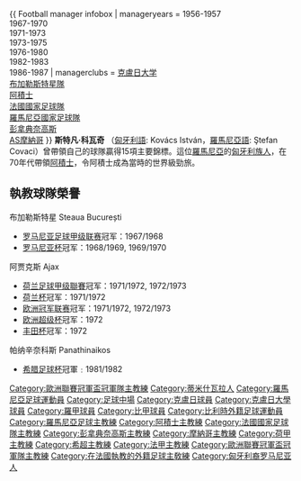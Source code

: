 {{Football player infobox
| playername= 斯特凡·科瓦奇<br>Ştefan Kovács
| image = [[File:Stefan_Kovacs.jpg|240px]]|
| fullname = Ştefan Kovács
| height = 
| nickname = 
| dateofbirth = 1920年10月2日
| cityofbirth = [[蒂米什瓦拉|蒂米什瓦拉]]
| countryofbirth = [[羅馬尼亞|羅馬尼亞]]
| dateofdeath = {{death date and age|1995|5|12|1920|10|2}}
| cityofdeath = 
| countryofdeath = 
| position = 領隊
| youthyears = 
| youthclubs = 
| years = 
| clubs = [[CFR克盧日|CFR克盧日]]
| caps(goals) = 
| nationalyears = 
| nationalteam = 
| nationalcaps(goals) =
}}
{{ Football manager infobox
| manageryears = 1956-1957<br />1967-1970<br />1971-1973<br />1973-1975<br />1976-1980<br />1982-1983<br />1986-1987
| managerclubs = [[克盧日大学|克盧日大学]]<br />[[布加勒斯特星隊|布加勒斯特星隊]]<br />[[阿積士|阿積士]]<br />[[法國國家足球隊|法國國家足球隊]]<br />[[羅馬尼亞國家足球隊|羅馬尼亞國家足球隊]]<br />[[彭拿典奈高斯|彭拿典奈高斯]]<br />[[AS摩納哥|AS摩納哥]]
}}
'''斯特凡·科瓦奇''' （[[匈牙利語|匈牙利語]]: Kovács István，[[羅馬尼亞語|羅馬尼亞語]]: Ştefan Covaci）{{BD|1920年|10月2日|1995年|5月12日}}曾帶領自己的球隊贏得15項主要錦標。這位[[羅馬尼亞|羅馬尼亞]]的[[马扎尔人|匈牙利族人]]，在70年代帶領[[阿贾克斯足球俱乐部|阿積士]]，令阿積士成為當時的世界級勁旅。

== 執教球隊榮譽 ==
;布加勒斯特星 Steaua București
*[[罗马尼亚足球甲级联赛|罗马尼亚足球甲级联赛]]冠军：1967/1968 
*[[罗马尼亚杯|罗马尼亚杯]]冠军：1968/1969, 1969/1970
;阿贾克斯 Ajax
*[[荷兰足球甲级聯賽|荷兰足球甲级聯賽]]冠军：1971/1972, 1972/1973
*[[荷兰杯|荷兰杯]]冠军：1971/1972
*[[欧洲冠军联赛|欧洲冠军联赛]]冠军：1971/1972, 1972/1973
*[[欧洲超级杯|欧洲超级杯]]冠军：1972
*[[丰田杯|丰田杯]]冠军：1972
;帕纳辛奈科斯 Panathinaikos 
*[[希腊足球杯|希腊足球杯]]冠軍﹕1981/1982

{{Authority control}}

{{DEFAULTSORT:Kovacs, Stefan}}
[[Category:歐洲聯賽冠軍盃冠軍隊主教練|Category:歐洲聯賽冠軍盃冠軍隊主教練]]
[[Category:蒂米什瓦拉人|Category:蒂米什瓦拉人]]
[[Category:羅馬尼亞足球運動員|Category:羅馬尼亞足球運動員]]
[[Category:足球中場|Category:足球中場]]
[[Category:克盧日球員|Category:克盧日球員]]
[[Category:克盧日大學球員|Category:克盧日大學球員]]
[[Category:羅甲球員|Category:羅甲球員]]
[[Category:比甲球員|Category:比甲球員]]
[[Category:比利時外籍足球運動員|Category:比利時外籍足球運動員]]
[[Category:羅馬尼亞足球主教練|Category:羅馬尼亞足球主教練]]
[[Category:阿積士主教練|Category:阿積士主教練]]
[[Category:法國國家足球隊主教練|Category:法國國家足球隊主教練]]
[[Category:彭拿典奈高斯主教練|Category:彭拿典奈高斯主教練]]
[[Category:摩納哥主教練|Category:摩納哥主教練]]
[[Category:荷甲主教練|Category:荷甲主教練]]
[[Category:希超主教練|Category:希超主教練]]
[[Category:法甲主教練|Category:法甲主教練]]
[[Category:歐洲聯賽冠軍盃冠軍隊主教練|Category:歐洲聯賽冠軍盃冠軍隊主教練]]
[[Category:在法國執教的外籍足球主敎練|Category:在法國執教的外籍足球主敎練]]
[[Category:匈牙利裔罗马尼亚人|Category:匈牙利裔罗马尼亚人]]